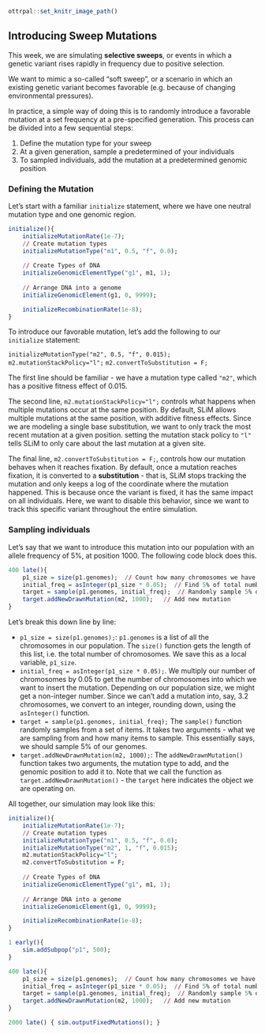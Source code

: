 ```r
ottrpal::set_knitr_image_path()
``` 

## Introducing Sweep Mutations 

This week, we are simulating **selective sweeps**, or events in which a genetic variant rises rapidly in frequency due to positive selection. 

We want to mimic a so-called "soft sweep", or a scenario in which an existing genetic variant becomes favorable (e.g. because of changing environmental pressures). 

In practice, a simple way of doing this is to randomly introduce a favorable mutation at a set frequency at a pre-specified generation. This process can be divided into a few sequential steps: 

1. Define the mutation type for your sweep
2. At a given generation, sample a predetermined of your individuals 
3. To sampled individuals, add the mutation at a predetermined genomic position

### Defining the Mutation 

Let's start with a familiar `initialize` statement, where we have one neutral mutation type and one genomic region.

```r
initialize(){
	initializeMutationRate(1e-7);
	// Create mutation types
	initializeMutationType("m1", 0.5, "f", 0.0);
	
	// Create Types of DNA 
	initializeGenomicElementType("g1", m1, 1);   
	
	// Arrange DNA into a genome
	initializeGenomicElement(g1, 0, 9999);

	initializeRecombinationRate(1e-8);
}
```

To introduce our favorable mutation, let's add the following to our `initialize` statement:

`initializeMutationType("m2", 0.5, "f", 0.015);`
`m2.mutationStackPolicy="l";`
`m2.convertToSubstitution = F;`

The first line should be familiar - we have a mutation type called `"m2"`, which has a positive fitness effect of 0.015. 

The second line, `m2.mutationStackPolicy="l";` controls what happens when multiple mutations occur at the same position. By default, SLiM allows multiple mutations at the same position, with additive fitness effects. Since we are modeling a single base substitution, we want to only track the most recent mutation at a given position. setting the mutation stack policy to `"l"` tells SLiM to only care about the last mutation at a given site. 

The final line, `m2.convertToSubstitution = F;`, controls how our mutation behaves when it reaches fixation. By default, once a mutation reaches fixation, it is converted to a **substitution** - that is, SLiM stops tracking the mutation and only keeps a log of the coordinate where the mutation happened. This is because once the variant is fixed, it has the same impact on all individuals. Here, we want to disable this behavior, since we want to track this specific variant throughout the entire simulation. 

### Sampling individuals 

Let's say that we want to introduce this mutation into our population with an allele frequency of 5%, at position 1000. The following code block does this.

```r
400 late(){
	p1_size = size(p1.genomes);  // Count how many chromosomes we have 
	initial_freq = asInteger(p1_size * 0.05);  // Find 5% of total number of chromosomes
	target = sample(p1.genomes, initial_freq);  // Randomly sample 5% of chromosomes
	target.addNewDrawnMutation(m2, 1000); 	// Add new mutation
}
```

Let's break this down line by line:

* `p1_size = size(p1.genomes);`: `p1.genomes` is a list of all the chromosomes in our population. The `size()` function gets the length of this list, i.e. the total number of chromosomes. We save this as a local variable, `p1_size`. 
* `initial_freq = asInteger(p1_size * 0.05);`. We multiply our number of chromosomes by 0.05 to get the number of chromosomes into which we want to insert the mutation. Depending on our population size, we might get a non-integer number. Since we can't add a mutation into, say, 3.2 chromosomes, we convert to an integer, rounding down, using the `asInteger()` function. 
* `target = sample(p1.genomes, initial_freq);` The `sample()` function randomly samples from a set of items. It takes two arguments - what we are sampling from and how many items to sample. This essentially says, we should sample 5% of our genomes. 
* `target.addNewDrawnMutation(m2, 1000);`: The `addNewDrawnMutation()` function takes two arguments, the mutation type to add, and the genomic position to add it to. Note that we call the function as `target.addNewDrawnMutation()` - the `target` here indicates the object we are operating on. 

All together, our simulation may look like this: 

```r
initialize(){
	initializeMutationRate(1e-7);
	// Create mutation types
	initializeMutationType("m1", 0.5, "f", 0.0);
	initializeMutationType("m2", 1, "f", 0.015);
	m2.mutationStackPolicy="l";
	m2.convertToSubstitution = F;
	
	// Create Types of DNA 
	initializeGenomicElementType("g1", m1, 1);   
	
	// Arrange DNA into a genome
	initializeGenomicElement(g1, 0, 9999);

	initializeRecombinationRate(1e-8);
}

1 early(){
	sim.addSubpop("p1", 500);
}

400 late(){
	p1_size = size(p1.genomes);  // Count how many chromosomes we have 
	initial_freq = asInteger(p1_size * 0.05);  // Find 5% of total number of chromosomes
	target = sample(p1.genomes, initial_freq);  // Randomly sample 5% of chromosomes
	target.addNewDrawnMutation(m2, 1000); 	// Add new mutation
}

2000 late() { sim.outputFixedMutations(); }
```



































































